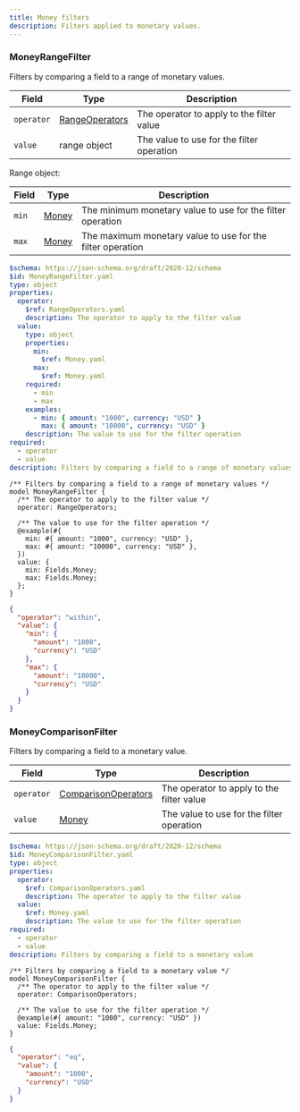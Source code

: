 ```yaml
---
title: Money filters
description: Filters applied to monetary values.
---
```



### MoneyRangeFilter

Filters by comparing a field to a range of monetary values.

<Tabs>
  <TabItem label="Table">

| Field      | Type                                                                   | Description                               |
| ---------- | ---------------------------------------------------------------------- | ----------------------------------------- |
| `operator` | [RangeOperators](/simpler-grants-protocol/protocol/filters/base#rangeoperators) | The operator to apply to the filter value |
| `value`    | range object                                                           | The value to use for the filter operation |

Range object:

| Field | Type                                                     | Description                                                |
| ----- | -------------------------------------------------------- | ---------------------------------------------------------- |
| `min` | [Money](/simpler-grants-protocol/protocol/fields/money/) | The minimum monetary value to use for the filter operation |
| `max` | [Money](/simpler-grants-protocol/protocol/fields/money/) | The maximum monetary value to use for the filter operation |

  </TabItem>

  <TabItem label="JSON Schema">

```yaml
$schema: https://json-schema.org/draft/2020-12/schema
$id: MoneyRangeFilter.yaml
type: object
properties:
  operator:
    $ref: RangeOperators.yaml
    description: The operator to apply to the filter value
  value:
    type: object
    properties:
      min:
        $ref: Money.yaml
      max:
        $ref: Money.yaml
    required:
      - min
      - max
    examples:
      - min: { amount: "1000", currency: "USD" }
        max: { amount: "10000", currency: "USD" }
    description: The value to use for the filter operation
required:
  - operator
  - value
description: Filters by comparing a field to a range of monetary values
```

  </TabItem>

  <TabItem label="TypeSpec">

```typespec
/** Filters by comparing a field to a range of monetary values */
model MoneyRangeFilter {
  /** The operator to apply to the filter value */
  operator: RangeOperators;

  /** The value to use for the filter operation */
  @example(#{
    min: #{ amount: "1000", currency: "USD" },
    max: #{ amount: "10000", currency: "USD" },
  })
  value: {
    min: Fields.Money;
    max: Fields.Money;
  };
}
```

  </TabItem>

  <TabItem label="Example">

```json
{
  "operator": "within",
  "value": {
    "min": {
      "amount": "1000",
      "currency": "USD"
    },
    "max": {
      "amount": "10000",
      "currency": "USD"
    }
  }
}
```

  </TabItem>
</Tabs>

### MoneyComparisonFilter

Filters by comparing a field to a monetary value.

<Tabs>
  <TabItem label="Table">

| Field      | Type                                                                             | Description                               |
| ---------- | -------------------------------------------------------------------------------- | ----------------------------------------- |
| `operator` | [ComparisonOperators](/simpler-grants-protocol/protocol/filters/base#comparisonoperators) | The operator to apply to the filter value |
| `value`    | [Money](/simpler-grants-protocol/protocol/fields/money/)                         | The value to use for the filter operation |

  </TabItem>

  <TabItem label="JSON Schema">

```yaml
$schema: https://json-schema.org/draft/2020-12/schema
$id: MoneyComparisonFilter.yaml
type: object
properties:
  operator:
    $ref: ComparisonOperators.yaml
    description: The operator to apply to the filter value
  value:
    $ref: Money.yaml
    description: The value to use for the filter operation
required:
  - operator
  - value
description: Filters by comparing a field to a monetary value
```

  </TabItem>

  <TabItem label="TypeSpec">

```typespec
/** Filters by comparing a field to a monetary value */
model MoneyComparisonFilter {
  /** The operator to apply to the filter value */
  operator: ComparisonOperators;

  /** The value to use for the filter operation */
  @example(#{ amount: "1000", currency: "USD" })
  value: Fields.Money;
}
```

  </TabItem>

  <TabItem label="Example">

```json
{
  "operator": "eq",
  "value": {
    "amount": "1000",
    "currency": "USD"
  }
}
```

  </TabItem>
</Tabs>
